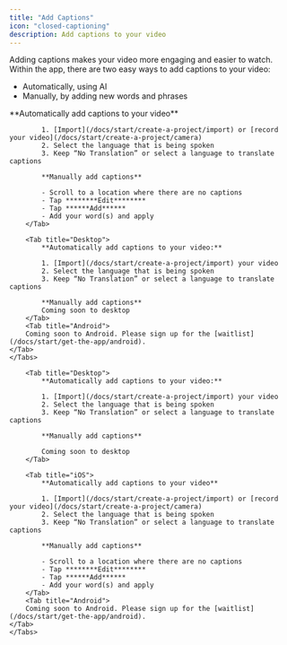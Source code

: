 ```yaml
---
title: "Add Captions"
icon: "closed-captioning"
description: Add captions to your video
---
```


Adding captions makes your video more engaging and easier to watch. Within the app, there are two easy ways to add captions to your video:

- Automatically, using AI
- Manually, by adding new words and phrases

<div id="ios-tab">
    <Tabs>
        <Tab title="iOS">
            **Automatically add captions to your video**

            1. [Import](/docs/start/create-a-project/import) or [record your video](/docs/start/create-a-project/camera)
            2. Select the language that is being spoken
            3. Keep “No Translation” or select a language to translate captions

            **Manually add captions**

            - Scroll to a location where there are no captions
            - Tap ********Edit********
            - Tap ******Add******
            - Add your word(s) and apply
        </Tab>

        <Tab title="Desktop">
            **Automatically add captions to your video:**

            1. [Import](/docs/start/create-a-project/import) your video
            2. Select the language that is being spoken
            3. Keep “No Translation” or select a language to translate captions

            **Manually add captions**
            Coming soon to desktop
        </Tab>
        <Tab title="Android">
        Coming soon to Android. Please sign up for the [waitlist](/docs/start/get-the-app/android).
    </Tab>
    </Tabs>
</div>


<div id="desktop-tab">
    <Tabs>
        
        <Tab title="Desktop">
            **Automatically add captions to your video:**

            1. [Import](/docs/start/create-a-project/import) your video
            2. Select the language that is being spoken
            3. Keep “No Translation” or select a language to translate captions

            **Manually add captions**

            Coming soon to desktop
        </Tab>

        <Tab title="iOS">
            **Automatically add captions to your video**

            1. [Import](/docs/start/create-a-project/import) or [record your video](/docs/start/create-a-project/camera)
            2. Select the language that is being spoken
            3. Keep “No Translation” or select a language to translate captions

            **Manually add captions**

            - Scroll to a location where there are no captions
            - Tap ********Edit********
            - Tap ******Add******
            - Add your word(s) and apply
        </Tab>
        <Tab title="Android">
        Coming soon to Android. Please sign up for the [waitlist](/docs/start/get-the-app/android).
    </Tab>
    </Tabs>
</div>